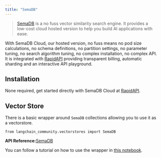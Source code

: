 ```yaml
---
title: "SemaDB"
---
```


> [SemaDB](https://semafind.com/) is a no fuss vector similarity search engine. It provides a low-cost cloud hosted version to help you build AI applications with ease.

With SemaDB Cloud, our hosted version, no fuss means no pod size calculations, no schema definitions, no partition settings, no parameter tuning, no search algorithm tuning, no complex installation, no complex API. It is integrated with [RapidAPI](https://rapidapi.com/semafind-semadb/api/semadb) providing transparent billing, automatic sharding and an interactive API playground.

## Installation

None required, get started directly with SemaDB Cloud at [RapidAPI](https://rapidapi.com/semafind-semadb/api/semadb).

## Vector Store

There is a basic wrapper around `SemaDB` collections allowing you to use it as a vectorstore.

```
from langchain_community.vectorstores import SemaDB
```

**API Reference:**[SemaDB](https://python.langchain.com/api_reference/community/vectorstores/langchain_community.vectorstores.semadb.SemaDB.html)

You can follow a tutorial on how to use the wrapper in [this notebook](/src/oss/integrations/vectorstores/semadb).
